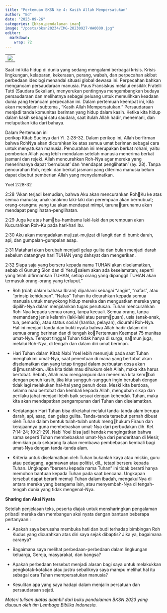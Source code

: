 ```yaml
---
title: "Pertemuan BKSN ke 4: Kasih Allah Mempersatukan"
author: "Ed"
date: "2023-09-26"
categories: [bksn,pendalaman iman]
image: "/posts/bksn20234/IMG-20230927-WA0000.jpg"
editor: 
  markdown: 
    wrap: 72
---
```


|                                               |
|-----------------------------------------------|
| ![](/posts/bksn20234/IMG-20230926-WA0063.jpg) |

Saat ini kita hidup di dunia yang sedang mengalami berbagai krisis.
Krisis lingkungan, kelaparan, kekerasan, perang, wabah, dan perpecahan
akibat perbedaan ideologi menandai situasi global dewasa ini. Perpecahan
bahkan mengancam persaudaraan manusia. Paus Fransiskus melalui ensiklik
Fratelli Tutti (Saudara Sekalian), menyerukan pentingnya mengembangkan
budaya persaudaraan dan melihatnya sebagai peluang untuk memulihkan
keadaan dunia yang terancam perpecahan ini. Dalam pertemuan keempat ini,
kita akan mendalami subtema , "Kasih Allah Mempersatukan." Persaudaraan
menjadi tanda komunitas beriman yang hidup dalam kasih. Ketika kita
hidup dalam kasih sebagai satu saudara, saat itulah Allah hadir,
menemani, dan meluputkan kita dari bahaya.

Dalam Pertemuan ini\
perikop Kitab Sucinya dari Yl. 2:28-32. Dalam perikop ini, Allah
berfirman bahwa RohNya akan dicurahkan ke atas semua umat beriman
sebagai cara untuk menyatukan manusia. Pencurahan ini merupakan berkat
rohani, yaitu pemberian Allah yang lebih mendalam setelah manusia
menerima berkat jasmani dan rejeki. Allah mencurahkan Roh-Nya agar
mereka yang menerimanya dapat 'bernubuat' dan 'mendapat penglihatan'
(ay. 28). Tanpa pencurahan Roh, rejeki dan berkat jasmani yang diterima
manusia belum dapat disebut pemberian Allah yang menyelamatkan.

Yoel 2:28-32

2:28 "Akan terjadi kemudian, bahwa Aku akan mencurahkan RohKu ke atas
semua manusia; anak-anakmu laki-laki dan perempuan akan bernubuat;
orang-orangmu yang tua akan mendapat mimpi, tarunatarunamu akan mendapat
penglihatan-penglihatan.

2:29 Juga ke atas hamba-hambamu laki-laki dan perempuan akan Kucurahkan
Roh-Ku pada hari-hari itu.

2:30 Aku akan mengadakan mujizat-mujizat di langit dan di bumi: darah,
api, dan gumpalan-gumpalan asap.

2:31 Matahari akan berubah menjadi gelap gulita dan bulan menjadi darah
sebelum datangnya hari TUHAN yang dahsyat dan mengerikan.

2:32 Siapa saja yang berseru kepada nama TUHAN akan diselamatkan, sebab
di Gunung Sion dan di Yerusalem akan ada keselamatan; seperti yang telah
difirmankan TUHAN, setiap orang yang dipanggil TUHAN akan termasuk
orang-orang yang terluput."

-   Roh (rûaḥ dalam bahasa Ibrani) dipahami sebagai "angin", "nafas",
    atau "prinsip kehidupan". "Nafas" Tuhan itu dicurahkan kepada semua
    manusia untuk menyokong hidup mereka dan menguatkan mereka yang
    dipilih-Nya dalam menjalankan tugas perutusan. Tuhan mencurahkan
    Roh-Nya kepada semua orang, tanpa kecuali. Semua orang, tanpa
    memandang jenis kelamin (laki-laki atau perempuan), usia (anak-anak,
    tua, pemuda), atau status sosial (hamba, pelayan), dicurahi Roh-Nya.
    Hal ini menjadi tanda dan bukti nyata bahwa Allah hadir dalam diri
    semua orang beriman dan di tengah koPertemuan Keempat 75 munitas
    umat-Nya. Tempat tinggal Tuhan tidak hanya di surga, namun juga,
    melalui Roh-Nya, di tengah dan dalam diri umat beriman.

-   Hari Tuhan dalam Kitab Nabi Yoel lebih menunjuk pada saat Tuhan
    menghakimi umat-Nya, saat penentuan di mana yang bertobat akan
    diselamatkan dan yang tetap tinggal dalam perbuatan dosa akan
    dimusnahkan. Jika kita tidak mau dihukum oleh Allah, maka kita harus
    bertobat. Sebab, Allah mau mengampuni dan menerima kita kembali
    dengan penuh kasih, jika kita sungguh-sungguh ingin berubah dengan
    tidak lagi melakukan hal-hal yang penuh dosa. Meski kita berdosa,
    selama mau bertobat dan kembali kepada Allah, mengubah sikap dan
    perilaku jahat menjadi lebih baik sesuai dengan kehendak Tuhan, maka
    kita akan mendapatkan pengampunan dari Tuhan dan diselamatkan.

-   Kedatangan Hari Tuhan bisa diketahui melalui tanda-tanda alam berupa
    darah, api, asap, dan gelap gulita. Tanda-tanda tersebut pernah
    dibuat oleh Tuhan dalam bentuk tulah-tulah untuk menghukum Firaun
    dan kerajaannya guna membebaskan umat-Nya dari perbudakan (lih. Kel.
    7:14-24; 10:21-29). Nabi Yoel bisa jadi hendak mengingatkan bahwa
    sama seperti Tuhan membebaskan umat-Nya dari penderitaan di Mesir,
    demikian pula sekarang Ia akan membawa pembebasan kembali bagi
    umat-Nya dengan tanda-tanda alam.

-   Kriteria untuk diselamatkan oleh Tuhan bukanlah kaya atau miskin,
    guru atau pedagang, agamawan atau politisi, dll., tetapi berseru
    kepada Tuhan. Ungkapan "berseru kepada nama Tuhan" ini tidak berarti
    hanya memohon bantuan kepada Tuhan pada saat bencana. Ungkapan
    tersebut dapat berarti memuji Tuhan dalam ibadah, mengakuiNya di
    antara mereka yang beragama lain, atau menyembah-Nya di
    tengah-tengah dunia yang tidak mengenal-Nya.

**Sharing dan Aksi Nyata**

Setelah penjelasan teks, peserta diajak untuk mensharingkan pengalaman
pribadi mereka dan membangun aksi nyata dengan bantuan beberapa
pertanyaan :

-   Apakah saya berusaha membuka hati dan budi terhadap bimbingan Roh
    Kudus yang dicurahkan atas diri saya sejak dibaptis? Jika ya,
    bagaimana caranya?

-   Bagaimana saya melihat perbedaan-perbedaan dalam lingkungan
    keluarga, Gereja, masyarakat, dan bangsa?

-   Apakah perbedaan tersebut menjadi alasan bagi saya untuk melakukkan
    pengkotak-kotakan atau justru sebaliknya saya mampu melihat hal itu
    sebagai cara Tuhan mempersatukan manusia?

-   Kesulitan apa yang saya hadapi dalam menjalin persatuan dan
    persaudaraan sejati.

*Materi tulisan diatas diambil dari buku pendalaman BKSN 2023 yang
disusun oleh tim Lembaga Biblika Indonesia.*
